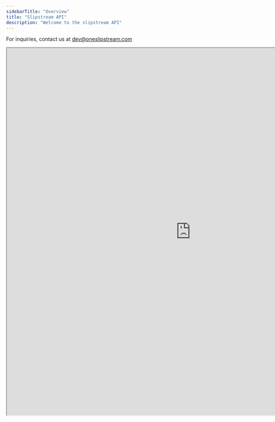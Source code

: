 ```yaml
---
sidebarTitle: "Overview"
title: "Slipstream API"
description: "Welcome to the slipstream API"
---
```


<Tip>For inquiries, contact us at dev@oneslipstream.com</Tip>

<CardGroup>

<Card title="Consumer" icon="user" href="/consumer/create" />
<Card title="Search" icon="magnifying-glass" href="/search/create" />
<Card
  title="Consumer Account"
  icon="file-user"
  href="/consumer-account/create"
/>
<Card
  title="Account Event"
  icon="calendar-days"
  href="/account-event/creates"
/>

</CardGroup>

<iframe src="https://docs.uselotus.io/overview/why-lotus" width="1000px" height="1000px" />